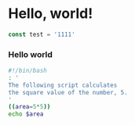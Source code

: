 # Hello, world!

```javascript
const test = '1111'
```

### Hello world

```bash
#!/bin/bash
: '
The following script calculates
the square value of the number, 5.
'
((area=5*5))
echo $area
```
